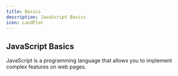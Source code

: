 ```yaml
---
title: Basics
description: JavaScript Basics
icon: LandPlot
---
```


## JavaScript Basics

JavaScript is a programming language that allows you to implement complex features on web pages.